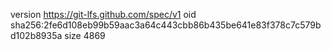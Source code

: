 version https://git-lfs.github.com/spec/v1
oid sha256:2fe6d108eb99b59aac3a64c443cbb86b435be641e83f378c7c579bd102b8935a
size 4869
